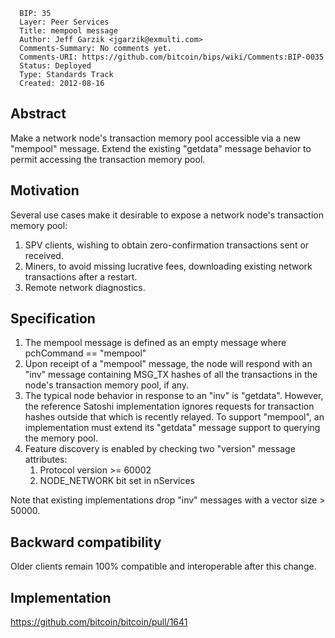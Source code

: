 <pre>
  BIP: 35
  Layer: Peer Services
  Title: mempool message
  Author: Jeff Garzik <jgarzik@exmulti.com>
  Comments-Summary: No comments yet.
  Comments-URI: https://github.com/bitcoin/bips/wiki/Comments:BIP-0035
  Status: Deployed
  Type: Standards Track
  Created: 2012-08-16
</pre>

==Abstract==

Make a network node's transaction memory pool accessible via a new "mempool" message.  Extend the existing "getdata" message behavior to permit accessing the transaction memory pool.

==Motivation==

Several use cases make it desirable to expose a network node's transaction memory pool:
# SPV clients, wishing to obtain zero-confirmation transactions sent or received.
# Miners, to avoid missing lucrative fees, downloading existing network transactions after a restart.
# Remote network diagnostics.

==Specification==

# The mempool message is defined as an empty message where pchCommand == "mempool"
# Upon receipt of a "mempool" message, the node will respond with an "inv" message containing MSG_TX hashes of all the transactions in the node's transaction memory pool, if any.
# The typical node behavior in response to an "inv" is "getdata". However, the reference Satoshi implementation ignores requests for transaction hashes outside that which is recently relayed. To support "mempool", an implementation must extend its "getdata" message support to querying the memory pool.
# Feature discovery is enabled by checking two "version" message attributes:
## Protocol version >= 60002
## NODE_NETWORK bit set in nServices

Note that existing implementations drop "inv" messages with a vector size > 50000.

==Backward compatibility==

Older clients remain 100% compatible and interoperable after this change.

==Implementation==

https://github.com/bitcoin/bitcoin/pull/1641
